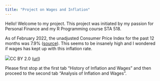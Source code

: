 ```yaml
---
title: "Project on Wages and Inflation"
---
```

    
Hello! Welcome to my project. This project was initiated by
my passion for Personal Finance and my R Programming course
STA 518.

As of February 2022, the unadjusted Consumer Price Index for the past 12 months was
7.9% ([source](https://www.bls.gov/news.release/cpi.nr0.htm)). This seems to be 
insanely high and I wondered if wages has kept up with this inflation rate. 

![](~/STA 518/Activities/Inflation_and_Wages_Website/Inflation.jpg)CC BY 2.0 ([url](https://www.google.com/url?sa=i&url=https%3A%2F%2Fwww.flickr.com%2Fphotos%2F30478819%40N08%2F46688178665&psig=AOvVaw0PQqN63bScyG1tVLZfWfQJ&ust=1649196553989000&source=images&cd=vfe&ved=0CAcQjRxqFwoTCPjUiZO2-_YCFQAAAAAdAAAAABAc))

Please first stop at the first tab "History of Inflation and Wages" and then proceed to the second tab "Analysis of Inflation and Wages".